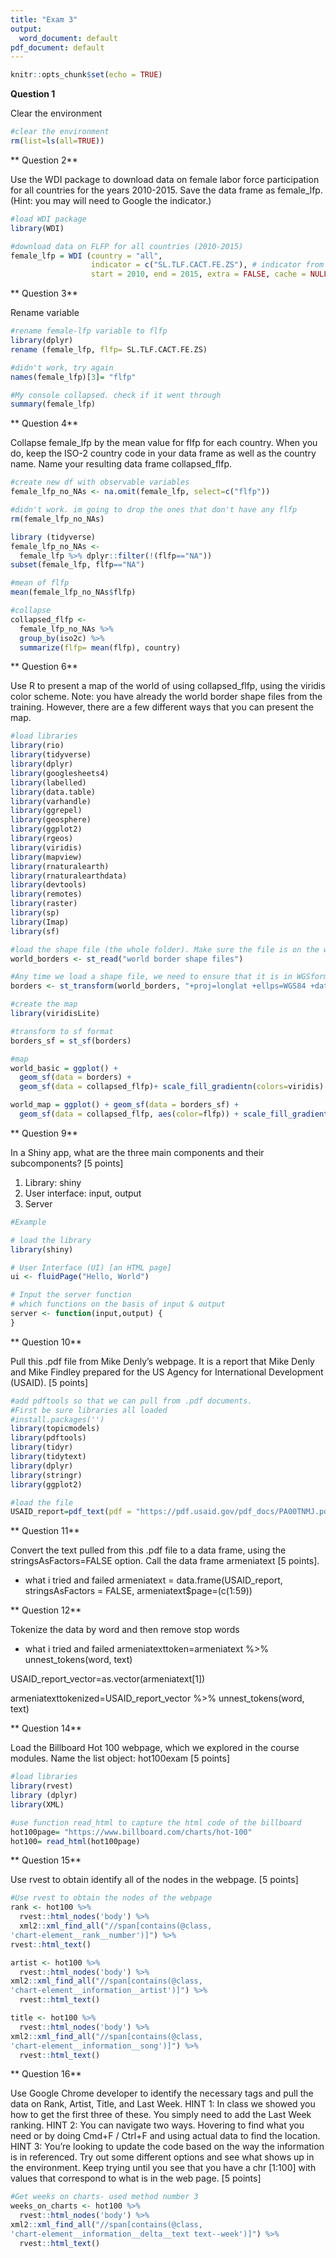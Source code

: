 ```yaml
---
title: "Exam 3"
output:
  word_document: default
pdf_document: default
---
```

  
  ```r
knitr::opts_chunk$set(echo = TRUE)
```



**Question 1**
  
  Clear the environment

```r
#clear the environment
rm(list=ls(all=TRUE)) 
```

** Question 2**
  
  Use the WDI package to download data on female labor force participation for all countries for the years 2010-2015. Save the data frame as female_lfp. (Hint: you may will need to Google the indicator.) 
```r
#load WDI package 
library(WDI)

#download data on FLFP for all countries (2010-2015)
female_lfp = WDI (country = "all",
                  indicator = c("SL.TLF.CACT.FE.ZS"), # indicator from web 
                  start = 2010, end = 2015, extra = FALSE, cache = NULL)
```

** Question 3**
  
  Rename variable

```r
#rename female-lfp variable to flfp
library(dplyr) 
rename (female_lfp, flfp= SL.TLF.CACT.FE.ZS)

#didn't work, try again 
names(female_lfp)[3]= "flfp"

#My console collapsed. check if it went through
summary(female_lfp)
```

** Question 4**
  
Collapse female_lfp by the mean value for flfp for each country. When you do, keep the ISO-2 country code in your data frame as well as the country name. Name your resulting data frame collapsed_flfp. 

```r

#create new df with observable variables
female_lfp_no_NAs <- na.omit(female_lfp, select=c("flfp"))

#didn't work. im going to drop the ones that don't have any flfp
rm(female_lfp_no_NAs)

library (tidyverse)
female_lfp_no_NAs <-
  female_lfp %>% dplyr::filter(!(flfp=="NA"))
subset(female_lfp, flfp=="NA")

#mean of flfp
mean(female_lfp_no_NAs$flfp)

#collapse
collapsed_flfp <-
  female_lfp_no_NAs %>%
  group_by(iso2c) %>%
  summarize(flfp= mean(flfp), country)
```

** Question 6**
  
Use R to present a map of the world of using collapsed_flfp, using the viridis color scheme. Note: you have already the world border shape files from the training. However, there are a few different ways that you can present the map.

```r

#load libraries
library(rio)
library(tidyverse)
library(dplyr)
library(googlesheets4) 
library(labelled) 
library(data.table)
library(varhandle) 
library(ggrepel) 
library(geosphere) 
library(ggplot2)
library(rgeos)
library(viridis)
library(mapview) 
library(rnaturalearth) 
library(rnaturalearthdata) 
library(devtools)
library(remotes)
library(raster)
library(sp) 
library(Imap)
library(sf)

#load the shape file (the whole folder). Make sure the file is on the working directory
world_borders <- st_read("world border shape files")

#Any time we load a shape file, we need to ensure that it is in WGSformat
borders <- st_transform(world_borders, "+proj=longlat +ellps=WGS84 +datum=WGS84")

#create the map
library(viridisLite) 

#transform to sf format
borders_sf = st_sf(borders)

#map
world_basic = ggplot() + 
  geom_sf(data = borders) + 
  geom_sf(data = collapsed_flfp)+ scale_fill_gradientn(colors=viridis)

world_map = ggplot() + geom_sf(data = borders_sf) + 
  geom_sf(data = collapsed_flfp, aes(color=flfp)) + scale_fill_gradientn(colors=viridis)


```

** Question 9**
  
  In a Shiny app, what are the three main components and their subcomponents? [5
                                                                               points]

1. Library: shiny
2. User interface: input, output
3. Server

```r
#Example

# load the library
library(shiny)

# User Interface (UI) [an HTML page]
ui <- fluidPage("Hello, World")

# Input the server function
# which functions on the basis of input & output 
server <- function(input,output) {
}

```

** Question 10**
  
  Pull this .pdf file from Mike Denly’s webpage. It is a report that Mike Denly and Mike Findley prepared for the US Agency for International Development (USAID). [5 points]

```r
#add pdftools so that we can pull from .pdf documents.
#First be sure libraries all loaded 
#install.packages('') 
library(topicmodels)
library(pdftools)
library(tidyr) 
library(tidytext) 
library(dplyr) 
library(stringr) 
library(ggplot2)

#load the file
USAID_report=pdf_text(pdf = "https://pdf.usaid.gov/pdf_docs/PA00TNMJ.pdf") 

```

** Question 11**
  
Convert the text pulled from this .pdf file to a data frame, using the stringsAsFactors=FALSE option. Call the data frame armeniatext [5 points].

- what i tried and failed
armeniatext  = data.frame(USAID_report, stringsAsFactors = FALSE,
armeniatext$page=(c(1:59))


** Question 12**
 
Tokenize the data by word and then remove stop words

- what i tried and failed
armeniatexttoken=armeniatext %>% 
  unnest_tokens(word, text)


 USAID_report_vector=as.vector(armeniatext[1])

 armeniatexttokenized=USAID_report_vector %>% 
  unnest_tokens(word, text)


** Question 14**
 
Load the Billboard Hot 100 webpage, which we explored in the course modules. Name
the list object: hot100exam [5 points]

```r
#load libraries
library(rvest)
library (dplyr)
library(XML)

#use function read_html to capture the html code of the billboard
hot100page= "https://www.billboard.com/charts/hot-100"
hot100= read_html(hot100page)
```

** Question 15**
 
Use rvest to obtain identify all of the nodes in the webpage. [5 points]

```r
#Use rvest to obtain the nodes of the webpage
rank <- hot100 %>%
  rvest::html_nodes('body') %>% 
  xml2::xml_find_all("//span[contains(@class,
'chart-element__rank__number')]") %>%
rvest::html_text()

artist <- hot100 %>% 
  rvest::html_nodes('body') %>% 
xml2::xml_find_all("//span[contains(@class,
'chart-element__information__artist')]") %>%
  rvest::html_text()

title <- hot100 %>% 
  rvest::html_nodes('body') %>% 
xml2::xml_find_all("//span[contains(@class,
'chart-element__information__song')]") %>%
  rvest::html_text()
```

** Question 16**
 
Use Google Chrome developer to identify the necessary tags and pull the data on Rank, Artist, Title, and Last Week. HINT 1: In class we showed you how to get the first three of these. You simply need to add the Last Week ranking. HINT 2: You can navigate two ways. Hovering to find what you need or by doing Cmd+F / Ctrl+F and using actual data to find the location. HINT 3: You’re looking to update the code based on the way the information is in referenced. Try out some different options and see what shows up in the environment. Keep trying until you see that you have a chr [1:100] with values that correspond to what is in the web page. [5 points]


```r
#Get weeks on charts- used method number 3
weeks_on_charts <- hot100 %>% 
  rvest::html_nodes('body') %>% 
xml2::xml_find_all("//span[contains(@class,
'chart-element__information__delta__text text--week')]") %>%
  rvest::html_text()
```

